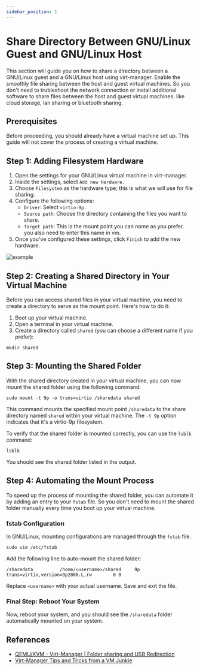 ```yaml
---
sidebar_position: 1
---
```


# Share Directory Between GNU/Linux Guest and GNU/Linux Host

This section will guide you on how to share a directory between a GNU/Linux guest and a GNU/Linux host using virt-manager. Enable the smoothly file sharing between the host and guest virtual machines. So you don't need to trubleshoot the network connection or install additional software to share files between the host and guest virtual machines. like cloud storage, lan sharing or bluetooth sharing.

## Prerequisites

Before proceeding, you should already have a virtual machine set up. This guide will not cover the process of creating a virtual machine.

## Step 1: Adding Filesystem Hardware

1. Open the settings for your GNU/Linux virtual machine in virt-manager.
2. Inside the settings, select `Add new Hardware.`
3. Choose `Filesystem` as the hardware type; this is what we will use for file sharing.
4. Configure the following options:
    - `Driver`: Select `virtio-9p.`
    - `Source path`: Choose the directory containing the files you want to share.
    - `Target path`: This is the mount point you can name as you prefer. you also need to enter this name in vm.
5. Once you've configured these settings, click `Finish` to add the new hardware.

![example](./images/share-directory-gnulinux/example-share.png)

## Step 2: Creating a Shared Directory in Your Virtual Machine

Before you can access shared files in your virtual machine, you need to create a directory to serve as the mount point. Here's how to do it:

1. Boot up your virtual machine.
2. Open a terminal in your virtual machine.
3. Create a directory called `shared` (you can choose a different name if you prefer):

```shell
mkdir shared
```

## Step 3: Mounting the Shared Folder

With the shared directory created in your virtual machine, you can now mount the shared folder using the following command:

```shell
sudo mount -t 9p -o trans=virtio /sharedata shared
```

This command mounts the specified mount point `/sharedata` to the share directory named `shared` within your virtual machine. The `-t 9p` option indicates that it's a virtio-9p filesystem.

To verify that the shared folder is mounted correctly, you can use the `lsblk` command:

```shell
lsblk
```

You should see the shared folder listed in the output.

## Step 4: Automating the Mount Process

To speed up the process of mounting the shared folder, you can automate it by adding an entry to your `fstab` file. So you don't need to mount the shared folder manually every time you boot up your virtual machine.

### fstab Configuration

In GNU/Linux, mounting configurations are managed through the `fstab` file.

```shell
sudo vim /etc/fstab
```

Add the following line to auto-mount the shared folder:

```shell
/sharedata          /home/<username>/shared     9p      trans=virtio,version=9p2000.L,rw        0 0
```

Replace `<username>` with your actual username. Save and exit the file.

### Final Step: Reboot Your System

Now, reboot your system, and you should see the `/sharedata` folder automatically mounted on your system.

## References

- [QEMU/KVM - Virt-Manager | Folder sharing and USB Redirection](https://onion.tube/watch?v=crDuKm6XNv4)
- [Virt-Manager Tips and Tricks from a VM Junkie](https://onion.tube/watch?v=9FBhcOnCxM8)

